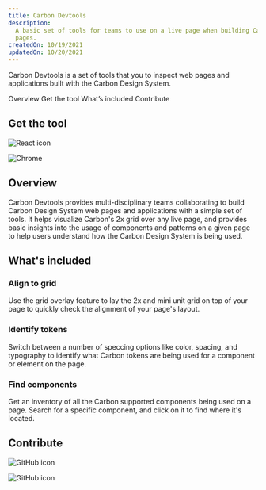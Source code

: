 ```yaml
---
title: Carbon Devtools
description:
  A basic set of tools for teams to use on a live page when building Carbon
  pages.
createdOn: 10/19/2021
updatedOn: 10/20/2021
---
```


<PageDescription>

Carbon Devtools is a set of tools that you to inspect web pages and applications
built with the Carbon Design System.

</PageDescription>

<AnchorLinks>
  <AnchorLink>Overview</AnchorLink>
  <AnchorLink>Get the tool</AnchorLink>
  <AnchorLink>What’s included</AnchorLink>
  <AnchorLink>Contribute</AnchorLink>
</AnchorLinks>

## Get the tool

<CardGroup>
<MiniCard
  linkProps={{ target: '_blank', rel: 'noopener' }}
  title="Install on Chrome"
  href="https://ibm.biz/carbon-devtools-chrome"
>

![React icon](../../images/resources/carbon-devtools/chrome-symbol.png)

</MiniCard>
<MiniCard
  linkProps={{ target: '_blank', rel: 'noopener' }}
  title="Install on Firefox"
  href="https://ibm.biz/carbon-devtools-firefox"
>

![Chrome](../../images/resources/carbon-devtools/firefox-symbol.svg)

</MiniCard>
</CardGroup>

## Overview

Carbon Devtools provides multi-disciplinary teams collaborating to build Carbon
Design System web pages and applications with a simple set of tools. It helps
visualize Carbon's 2x grid over any live page, and provides basic insights into
the usage of components and patterns on a given page to help users understand
how the Carbon Design System is being used.

## What's included

### Align to grid

Use the grid overlay feature to lay the 2x and mini unit grid on top of your
page to quickly check the alignment of your page's layout.

### Identify tokens

Switch between a number of speccing options like color, spacing, and typography
to identify what Carbon tokens are being used for a component or element on the
page.

### Find components

Get an inventory of all the Carbon supported components being used on a page.
Search for a specific component, and click on it to find where it's located.

## Contribute

<Row className="resource-card-group">
<Column colMd={4} colLg={4} noGutterSm noGutterMdLeft>
<ResourceCard
  title="Submit issue or feature"
  href="https://github.com/carbon-design-system/devtools/issues/new/choose">

![GitHub icon](./../../images/icon/github-icon.svg)

</ResourceCard>
</Column>
<Column colMd={4} colLg={4} noGutterSm noGutterMdLeft>
<ResourceCard
  title="View releases"
  href="https://github.com/carbon-design-system/devtools/releases">

![GitHub icon](./../../images/icon/github-icon.svg)

</ResourceCard>
</Column>
</Row>
